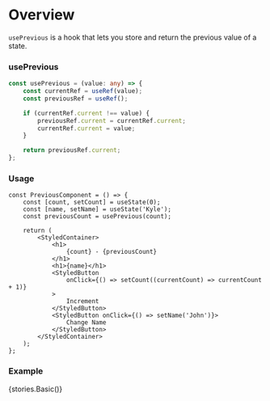 
<Meta title="Hooks/Docs/usePrevious" component={PreviousComponent} />

# Overview

`usePrevious` is a hook that lets you store and return the previous value of a state.

### usePrevious

```ts
const usePrevious = (value: any) => {
    const currentRef = useRef(value);
    const previousRef = useRef();

    if (currentRef.current !== value) {
        previousRef.current = currentRef.current;
        currentRef.current = value;
    }

    return previousRef.current;
};
```

### Usage

```tsx
const PreviousComponent = () => {
    const [count, setCount] = useState(0);
    const [name, setName] = useState('Kyle');
    const previousCount = usePrevious(count);

    return (
        <StyledContainer>
            <h1>
                {count} - {previousCount}
            </h1>
            <h1>{name}</h1>
            <StyledButton
                onClick={() => setCount((currentCount) => currentCount + 1)}
            >
                Increment
            </StyledButton>
            <StyledButton onClick={() => setName('John')}>
                Change Name
            </StyledButton>
        </StyledContainer>
    );
};
```

### Example

<Preview>
    <Story name="usePrevious">{stories.Basic()}</Story>
</Preview>
